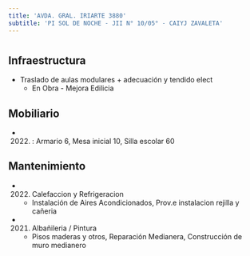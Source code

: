 ```yaml
---
title: 'AVDA. GRAL. IRIARTE 3880'
subtitle: 'PI SOL DE NOCHE - JII N° 10/05° - CAIYJ ZAVALETA'
---
```


#
## Infraestructura

* Traslado de aulas modulares + adecuación y tendido elect 
    + En Obra - Mejora Edilicia 


## Mobiliario

*  (2022) : Armario 6, Mesa inicial 10, Silla escolar 60 





## Mantenimiento

*  (2022) Calefaccion y Refrigeracion 
    + Instalación de Aires Acondicionados, Prov.e instalacion rejilla y cañeria

*  (2021) Albañileria / Pintura 
    + Pisos maderas y otros, Reparación Medianera, Construcción de muro medianero







